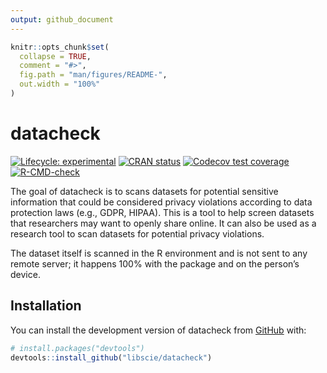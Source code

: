 ```yaml
---
output: github_document
---
```


<!-- README.md is generated from README.Rmd. Please edit that file -->

```r
knitr::opts_chunk$set(
  collapse = TRUE,
  comment = "#>",
  fig.path = "man/figures/README-",
  out.width = "100%"
)
```

# datacheck

<!-- badges: start -->
[![Lifecycle: experimental](https://img.shields.io/badge/lifecycle-experimental-orange.svg)](https://lifecycle.r-lib.org/articles/stages.html#experimental)
[![CRAN status](https://www.r-pkg.org/badges/version/datacheck)](https://CRAN.R-project.org/package=datacheck)
[![Codecov test coverage](https://codecov.io/gh/libscie/datacheck/branch/main/graph/badge.svg)](https://app.codecov.io/gh/libscie/datacheck?branch=main)
[![R-CMD-check](https://github.com/libscie/datacheck/actions/workflows/R-CMD-check.yaml/badge.svg)](https://github.com/libscie/datacheck/actions/workflows/R-CMD-check.yaml)
<!-- badges: end -->

The goal of datacheck is to scans datasets for potential sensitive information that could be considered privacy violations according to data protection laws (e.g., GDPR, HIPAA). This is a tool to help screen datasets that researchers may want to openly share online. It can also be used as a research tool to scan datasets for potential privacy violations. 

The dataset itself is scanned in the R environment and is not sent to  any remote server; it happens 100% with the package and on the person's device.


## Installation

You can install the development version of datacheck from [GitHub](https://github.com/) with:

``` r
# install.packages("devtools")
devtools::install_github("libscie/datacheck")
```

